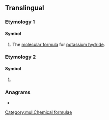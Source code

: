 {{also|kh|Kh|kH|.kh}}
==Translingual==

===Etymology 1===

====Symbol====
{{mul-symbol}}

# {{lb|mul|chemistry}} The [[molecular formula]] for [[potassium hydride]].[[Category:mul:Chemical formulae]]

===Etymology 2===

====Symbol====
{{mul-symbol}}

# {{ISO 3166|1|2|Cambodia}}

===Anagrams===
* {{l|mul|HK}}